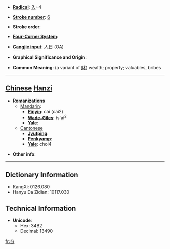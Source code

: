 * '''[[Wiktionary:Chinese radical index| Radical]]''': [[Wiktionary:Chinese radical index 入|入]]+4

* '''[[Wiktionary:Chinese total strokes index|Stroke number]]''': [[Wiktionary:Chinese total strokes index 6|6]]

* '''Stroke order''': 

* '''[[Wiktionary:Chinese four corner index|Four-Corner System]]''': 

* '''[[Wiktionary:Chinese Cangjie index|Cangjie input]]''': 人日 (OA)

* '''Graphical Significance and Origin''': 

* '''Common Meaning''': (a variant of [[財]]) wealth; property; valuables, bribes

----

== [[Chinese]] [[Hanzi]] ==

* '''Romanizations'''
** [[Mandarin]]:
*** '''[[Pinyin]]''': cái (cai2)
*** '''[[Wade-Giles]]''': ts'ai<sup>2</sup>
*** '''[[Yale]]''': 
**[[Cantonese]]
***'''[[Jyutping]]''':
***'''[[Penkyamp]]''': 
***'''[[Yale]]''': choi4

* '''Other info''': 

----

== Dictionary Information ==

* KangXi: 0126.080
* Hanyu Da Zidian: 10117.030

== Technical Information ==

* '''Unicode''':
** Hex: 34B2
** Decimal: 13490

[[fr:㒲]]